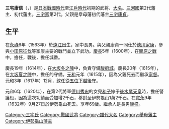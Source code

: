 {{Unreferenced|time=2016-03-27T07:58:27+00:00}}
{{Infobox officeholder
| name               = 三宅康信
| image              = 
| caption            = 

| office            = {{link-ja|伊勢龜山藩|伊勢亀山藩}}藩主
| term_start        = 1620年
| term_end          = 1632年
| predecessor       = 空缺{{small|（上一任：[[松平忠明|松平忠明]]）}}
| successor         = {{link-ja|三宅康盛|三宅康盛}}

| office1            = {{link-ja|舉母藩|挙母藩}}藩主
| term_start1        = 1615年
| term_end1          = 1620年
| predecessor1       = [[三宅康貞|三宅康貞]]
| successor1         = 空缺{{small|（下一任：{{link-ja|三宅康盛|三宅康盛}}）}}

| birth_name         = 	
| birth_date         = 1563年<br>（[[永祿|永祿]]6年）
| birth_place        = 
| death_date         = {{death date and age|1632|11|9|1563}}<br>（[[寬永|寬永]]9年9月27日）
| death_place        = 
| module             = {{日本武士|child=yes
|時代= [[日本戰國時代|日本戰國時代]]—[[江戶時代|江戶時代]]初期
|幼名= 
|改名= 
|别名= 
|諡号= 
|神号= 
|戒名= 法榮院殿源心宗廣大居士
|洗禮名= 
|墓所= [[愛知縣|愛知縣]][[豐田市|豐田市]][[梅坪町|梅坪町]]的[[靈巖寺|靈巖寺]]<BR>愛知縣[[田原市|田原市]][[田原町|田原町]]北番場的靈巖寺
|朝廷官位= [[從五位下|從五位下]][[越後守|越後守]]
|幕府職位= 
|主君= [[德川家康|德川家康]]→[[德川秀忠|秀忠]]→[[德川家光|家光]]
|藩= [[三河國|三河國]]{{tsl|ja|挙母藩|舉母藩}}主→{{tsl|ja|伊勢亀山藩|伊勢龜山藩}}主
|氏族= {{tsl|ja|三宅氏}}
|父= [[三宅康貞|三宅康貞]]
|母= [[小笠原氏|小笠原氏]]
|養父= 
|養母= 
|兄弟= 
|姐妹= 
|正室= [[戶田一西|戶田一西]]的女兒
|側室= 
|子= '''[[三宅康盛|康盛]]'''、[[三宅康重|康重]]
|女= [[內藤信廣|內藤信廣]]正室、[[岡部興賢|岡部興賢]]正室、[[石川正信|石川正信]]室
|養子= 
|養女= 
 }}
}}
'''三宅康信'''（{{jpn|j=三宅 康信|kana=みやけ やすのぶ|rm=Miyake Yasunobu}}，{{bd|1563年||1632年|11月9日|}}）是[[日本戰國時代|日本戰國時代]]至[[江戶時代|江戶時代]]初期的武将、[[大名_(稱謂)|大名]]。[[三河國|三河國]]{{tsl|ja|挙母藩|舉母藩}}第2代藩主、{{tsl|ja|伊勢亀山藩|伊勢龜山藩}}初代藩主。{{tsl|ja|田原藩}}[[三宅氏|三宅家]]第2代。父親是擧母藩初代藩主[[三宅康貞|三宅康貞]]。

== 生平 ==
在[[永祿|永祿]]6年（1563年）於[[遠江|遠江]]出生，家中長男。與父親康貞一同仕於[[德川家康|德川家康]]，參與[[小田原征伐|小田原征伐]]等家康主要的戰鬥並立下武功。[[慶長|慶長]]5年（1600年），在[[關原之戰|關原之戰]]中，擔任{{tsl|ja|横須賀城|橫須賀城}}{{tsl|ja|城番}}，戰後，擔任{{tsl|ja|亀山城 (伊勢国)|伊勢龜山城}}城番。

慶長19年（1614年），在[[大坂冬之陣|大坂冬之陣]]中，負責守備[[駿府城|駿府城]]。慶長20年（1615年），在[[大坂夏之陣|大坂夏之陣]]中，擔任{{tsl|ja|淀城}}的守備。[[元和_(後水尾天皇)|元和]]元年（1615年），因為父親死去而繼承[[家督|家督]]。元和3年（1617年）12月，敘任[[從五位下|從五位下]][[越後守|越後守]]。

元和6年（1620年），在第2代將軍[[德川秀忠|德川秀忠]]的女兒[[德川和子|和子]]嫁予[[後水尾天皇|後水尾天皇]]時，擔任警護役，因為這次功績而受加增2千石，移封至伊勢龜山1萬2千石。在[[寬永|寬永]]9年（1632年）9月27日於伊勢龜山死去。享年69歲。繼承人是長男[[三宅康盛|康盛]]。

{{舉母藩主|三宅氏|第2代|1615年—1620年}}
{{伊勢龜山藩主|三宅氏|初代|1620年—1632年}}

[[Category:三宅氏|Category:三宅氏]]
[[Category:戰國武將|Category:戰國武將]]
[[Category:譜代大名|Category:譜代大名]]
[[Category:舉母藩主|Category:舉母藩主]]
[[Category:伊勢龜山藩主|Category:伊勢龜山藩主]]